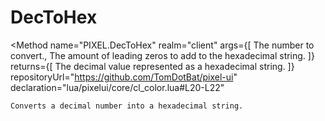 
# DecToHex
<Method
	name="PIXEL.DecToHex"
	realm="client"
	args={[
		<Argument type="number" name="dec">The number to convert.</Argument>,
		<Argument type="number" name="zeros" defaultValue="2">The amount of leading zeros to add to the hexadecimal string.</Argument>
	]}
	returns={[
		<ReturnValue type="string">The decimal value represented as a hexadecimal string.</ReturnValue>
	]}
	repositoryUrl="https://github.com/TomDotBat/pixel-ui"
	declaration="lua/pixelui/core/cl_color.lua#L20-L22"
>
	Converts a decimal number into a hexadecimal string.
</Method>
